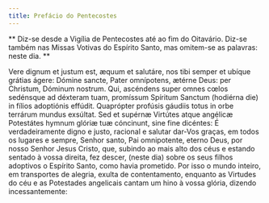 ```yaml
---
title: Prefácio do Pentecostes
---
```


**
Diz-se desde a Vigília de Pentecostes até ao fim do Oitavário. Diz-se também
nas Missas Votivas do Espírito Santo, mas omitem-se as palavras: neste dia.
**

<div class="grid grid-cols-2 gap-5">
  <span class="text-justify">
    Vere dignum et justum est, æquum et salutáre, nos tibi semper et ubíque
    grátias ágere: Dómine sancte, Pater omnípotens, ætérne Deus: per Christum,
    Dóminum nostrum. Qui, ascéndens super omnes cœlos sedénsque ad déxteram
    tuam, promíssum Spíritum Sanctum (hodiérna die) in fílios adoptiónis
    effúdit. Quaprópter profúsis gáudiis totus in orbe terrárum mundus exsúltat.
    Sed et supérnæ Virtútes atque angélicæ Potestátes hymnum glóriæ tuæ
    cóncinunt, sine fine dicéntes:
  </span>
  <span class="text-justify">
    É verdadeiramente digno e justo, racional e salutar dar-Vos graças, em todos
    os lugares e sempre, Senhor santo, Pai omnipotente, eterno Deus, por nosso
    Senhor Jesus Cristo, que, subindo ao mais alto dos céus e estando sentado à
    vossa direita, fez descer, (neste dia) sobre os seus filhos adoptivos o
    Espírito Santo, como havia prometido. Por isso o mundo inteiro, em
    transportes de alegria, exulta de contentamento, enquanto as Virtudes do céu
    e as Potestades angelicais cantam um hino à vossa glória, dizendo
    incessantemente:
  </span>
</div>
